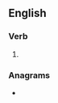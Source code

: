 ==English==

===Verb===
{{head|en|verb form}}

# {{en-past of|perempt}}

===Anagrams===
* {{anagrams|en|pre-empted|preempted|preëmpted}}